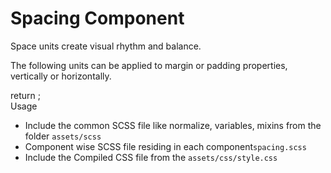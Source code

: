 
<Meta title="Atoms/Spacing" component={Spacing} />

<style>{`
  div#story--atoms-spacing--spacing {
    box-shadow: 0 1px 8px rgb(0 0 0 / 15%);
    box-sizing: inherit;
  }
  .subheading {
    font-weight: 700;
    font-size: 18px;
    color: #666;
    letter-spacing: 1.5px;
    line-height: 24px;
    margin-bottom: 12px;
    margin-top: 40px;
  }  
`}</style>

# Spacing Component
Space units create visual rhythm and balance.

The following units can be applied to margin or padding properties, vertically or horizontally.

<Story name="Spacing">
  return <Spacing></Spacing>;
</Story>

<div className="subheading">Usage</div>
<ul>
  <li>Include the common SCSS file like normalize, variables, mixins from the folder <code>assets/scss</code></li>
  <li>Component wise SCSS file residing in each component<code>spacing.scss</code></li>
  <li>Include the Compiled CSS file from the <code>assets/css/style.css</code></li>
</ul>
